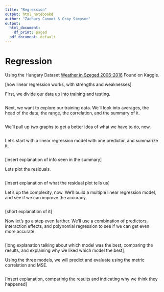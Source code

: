 ```yaml
---
title: "Regression"
output: html_notebookd
author: "Zachary Canoot & Gray Simpson"
output:
  html_document:
    df_print: paged
  pdf_document: default
---
```

# Regression

Using the Hungary Dataset [Weather in Szeged 2006-2016](https://www.kaggle.com/datasets/budincsevity/szeged-weather)
Found on Kaggle. 

[how linear regression works, with strengths and weaknesses]


First, we divide our data up into training and testing.
```r

```


Next, we want to explore our training data. 
We'll look into averages, the head of the data, the range, the correlation, and the summary of it.
```r

```


We'll pull up two graphs to get a better idea of what we have to do, now.
```r

```


Let's start with a linear regression model with one predictor, and summarize it. 
```r

```
[insert explanation of info seen in the summary]

Lets plot the residuals.
```r

```
[insert explanation of what the residual plot tells us]


Let's up the complexity, now. We'll build a multiple linear regression model, and see if we can improve the accuracy.
```r

```
[short explanation of it]

Now let's go a step even farther. We'll use a combination of predictors, interaction effects, and polynomial regression to see if we can get even more accurate. 
```r

```


[long explanation talking about which model was the best, comparing the results, and explaining why we liked which model the best]


Using the three models, we will predict and evaluate using the metric correlation and MSE. 
```r

```
[insert explanation, comparinig the results and indicating why we think they happened]



